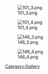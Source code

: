[[File:101_3.png]]

[[File:101_4.png]]

[[File:146_3.png]]

[[File:146_4.png]]

[[Category:Gallery]]